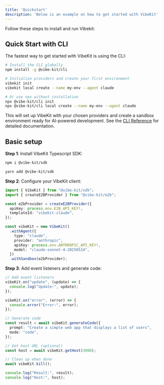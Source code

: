 ```yaml
---
title: 'Quickstart'
description: 'Below is an example on how to get started with VibeKit'
---
```

Follow these steps to install and run Vibekit:

## Quick Start with CLI

The fastest way to get started with VibeKit is using the CLI:

<CodeGroup>

```bash npm
# Install the CLI globally
npm install -g @vibe-kit/cli

# Initialize providers and create your first environment
vibekit init
vibekit local create --name my-env --agent claude
```

```bash npx
# Or use npx without installation
npx @vibe-kit/cli init
npx @vibe-kit/cli local create --name my-env --agent claude
```

</CodeGroup>

This will set up VibeKit with your chosen providers and create a sandbox environment ready for AI-powered development. See the [CLI Reference](/cli) for detailed documentation.

## Basic setup

**Step 1**: Install VibeKit Typescript SDK:

<CodeGroup>

  ```bash npm
  npm i @vibe-kit/sdk
  ```

```bash yarn
yarn add @vibe-kit/sdk
```

</CodeGroup>

**Step 2**: Configure your VibeKit client:

```typescript
import { VibeKit } from "@vibe-kit/sdk";
import { createE2BProvider } from "@vibe-kit/e2b";

const e2bProvider = createE2BProvider({
  apiKey: process.env.E2B_API_KEY!,
  templateId: "vibekit-claude",
});

const vibeKit = new VibeKit()
  .withAgent({
    type: "claude",
    provider: "anthropic",
    apiKey: process.env.ANTHROPIC_API_KEY!,
    model: "claude-sonnet-4-20250514",
  })
  .withSandbox(e2bProvider);

```

**Step 3**: Add event listeners and generate code:

```typescript
// Add event listeners
vibeKit.on("update", (update) => {
  console.log("Update:", update);
});

vibeKit.on("error", (error) => {
  console.error("Error:", error);
});

// Generate code
const result = await vibeKit.generateCode({
  prompt: "Create a simple web app that displays a list of users",
  mode: "code",
});

// Get host URL (optional)
const host = await vibeKit.getHost(3000);

// Clean up when done
await vibeKit.kill();

console.log("Result:", result);
console.log("Host:", host);

```
